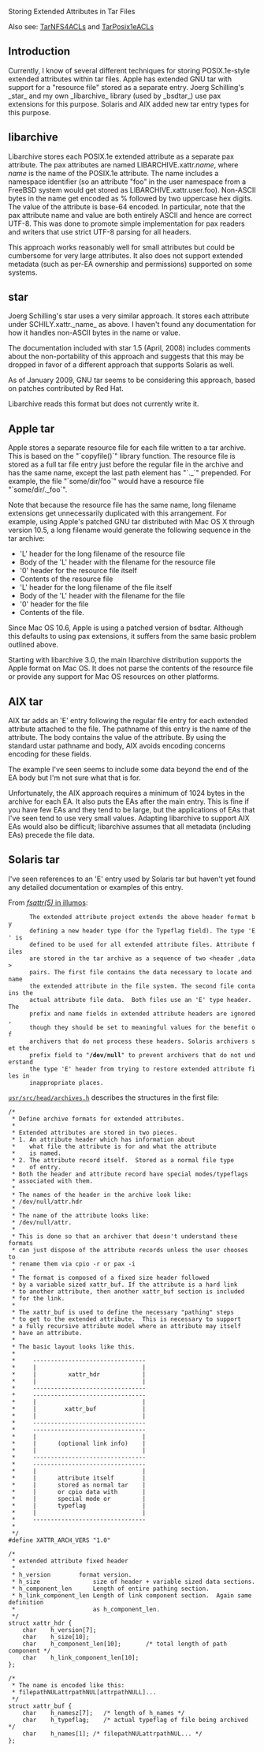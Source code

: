 Storing Extended Attributes in Tar Files

Also see: [[TarNFS4ACLs]] and [[TarPosix1eACLs]]

== Introduction ==

Currently, I know of several different techniques for
storing POSIX.1e-style extended attributes within
tar files.  Apple has extended GNU tar with support
for a "resource file" stored as a separate entry.
Joerg Schilling's _star_ and my own _libarchive_
library (used by _bsdtar_) use pax extensions for
this purpose.  Solaris and AIX added new tar entry
types for this purpose.

== libarchive ==

Libarchive stores each POSIX.1e extended attribute
as a separate pax attribute.  The pax attributes are
named LIBARCHIVE.xattr.''name'', where ''name'' is the
name of the POSIX.1e attribute.  The name includes
a namespace identifier (so an attribute "foo" in the
user namespace from a FreeBSD system would get stored
as LIBARCHIVE.xattr.user.foo).  Non-ASCII bytes
in the name get encoded as % followed by two uppercase
hex digits.  The value of the attribute is base-64
encoded.  In particular, note that the pax attribute
name and value are both entirely ASCII and hence are
correct UTF-8.  This was done to promote simple implementation
for pax readers and writers that use strict UTF-8 parsing
for all headers.

This approach works reasonably well for small attributes
but could be cumbersome for very large attributes.
It also does not support extended metadata (such as
per-EA ownership and permissions) supported on some systems.

== star ==

Joerg Schilling's star uses a very similar approach.
It stores each attribute under SCHILY.xattr._name_
as above.  I haven't found any documentation for how
it handles non-ASCII bytes in the name or value.

The documentation included with star 1.5 (April, 2008)
includes comments about the non-portability of this approach
and suggests that this may be dropped in favor of a different
approach that supports Solaris as well.

As of January 2009, GNU tar seems to be considering this approach,
based on patches contributed by Red Hat.

Libarchive reads this format but does not currently write it.

== Apple tar ==

Apple stores a separate resource file for each file written
to a tar archive.  This is based on the
"`copyfile()`" library function.  The resource file is
stored as a full tar file entry just before the regular file in
the archive and has the same name, except the last path
element has "`._`" prepended.
For example, the file "`some/dir/foo`" would have
a resource file "`some/dir/._foo`".

Note that because the resource file has the same name,
long filename extensions get unnecessarily duplicated
with this arrangement.
For example, using Apple's patched GNU tar distributed
with Mac OS X through version 10.5, a long filename
would generate the following sequence in the tar archive:
* 'L' header for the long filename of the resource file
* Body of the 'L' header with the filename for the resource file
* '0' header for the resource file itself
* Contents of the resource file
* 'L' header for the long filename of the file itself
* Body of the 'L' header with the filename for the file
* '0' header for the file
* Contents of the file.

Since Mac OS 10.6, Apple is using a patched version of
bsdtar.  Although this defaults to using pax extensions,
it suffers from the same basic problem outlined above.

Starting with libarchive 3.0, the main libarchive distribution
supports the Apple format on Mac OS.
It does not parse the contents of the resource file or
provide any support for Mac OS resources on other platforms.

== AIX tar ==

AIX tar adds an 'E' entry following the regular file
entry for each extended attribute attached to the file.
The pathname of this entry is the name of the attribute.
The body contains the value of the attribute.  By
using the standard ustar pathname and body, AIX avoids
encoding concerns encoding for these fields.

The example I've seen seems to include some data beyond
the end of the EA body but I'm not sure what that is for.

Unfortunately, the AIX approach requires a minimum of 1024 bytes in the
archive for each EA.  It also puts the EAs after the main
entry.  This is fine if you have few EAs and they tend to
be large, but the applications of EAs that I've seen tend
to use very small values.  Adapting libarchive to support
AIX EAs would also be difficult; libarchive assumes that
all metadata (including EAs) precede the file data.

== Solaris tar ==

I've seen references to an 'E' entry used by Solaris tar
but haven't yet found any detailed documentation or examples
of this entry.

From [http://illumos.org/man/5/fsattr ''fsattr(5)'' in illumos]:

       The extended attribute project extends the above header format by
       defining a new header type (for the Typeflag field). The type 'E' is
       defined to be used for all extended attribute files. Attribute files
       are stored in the tar archive as a sequence of two <header ,data>
       pairs. The first file contains the data necessary to locate and name
       the extended attribute in the file system. The second file contains the
       actual attribute file data.  Both files use an 'E' type header. The
       prefix and name fields in extended attribute headers are ignored,
       though they should be set to meaningful values for the benefit of
       archivers that do not process these headers. Solaris archivers set the
       prefix field to "'''/dev/null'''" to prevent archivers that do not understand
       the type 'E' header from trying to restore extended attribute files in
       inappropriate places.

[http://src.illumos.org/source/xref/illumos-gate/usr/src/head/archives.h <tt>usr/src/head/archives.h</tt>] describes the structures in the first file:
<pre>
/*
 * Define archive formats for extended attributes.
 *
 * Extended attributes are stored in two pieces.
 * 1. An attribute header which has information about
 *    what file the attribute is for and what the attribute
 *    is named.
 * 2. The attribute record itself.  Stored as a normal file type
 *    of entry.
 * Both the header and attribute record have special modes/typeflags
 * associated with them.
 *
 * The names of the header in the archive look like:
 * /dev/null/attr.hdr
 *
 * The name of the attribute looks like:
 * /dev/null/attr.
 *
 * This is done so that an archiver that doesn't understand these formats
 * can just dispose of the attribute records unless the user chooses to
 * rename them via cpio -r or pax -i
 *
 * The format is composed of a fixed size header followed
 * by a variable sized xattr_buf. If the attribute is a hard link
 * to another attribute, then another xattr_buf section is included
 * for the link.
 *
 * The xattr_buf is used to define the necessary "pathing" steps
 * to get to the extended attribute.  This is necessary to support
 * a fully recursive attribute model where an attribute may itself
 * have an attribute.
 *
 * The basic layout looks like this.
 *
 *     --------------------------------
 *     |                              |
 *     |         xattr_hdr            |
 *     |                              |
 *     --------------------------------
 *     --------------------------------
 *     |                              |
 *     |        xattr_buf             |
 *     |                              |
 *     --------------------------------
 *     --------------------------------
 *     |                              |
 *     |      (optional link info)    |
 *     |                              |
 *     --------------------------------
 *     --------------------------------
 *     |                              |
 *     |      attribute itself        |
 *     |      stored as normal tar    |
 *     |      or cpio data with       |
 *     |      special mode or         |
 *     |      typeflag                |
 *     |                              |
 *     --------------------------------
 *
 */
#define	XATTR_ARCH_VERS	"1.0"

/*
 * extended attribute fixed header
 *
 * h_version		format version.
 * h_size               size of header + variable sized data sections.
 * h_component_len      Length of entire pathing section.
 * h_link_component_len Length of link component section.  Again same definition
 *                      as h_component_len.
 */
struct xattr_hdr {
	char	h_version[7];
	char	h_size[10];
	char	h_component_len[10];	   /* total length of path component */
	char	h_link_component_len[10];
};

/*
 * The name is encoded like this:
 * filepathNULattrpathNUL[attrpathNULL]...
 */
struct xattr_buf {
	char	h_namesz[7];   /* length of h_names */
	char	h_typeflag;    /* actual typeflag of file being archived */
	char	h_names[1];	/* filepathNULattrpathNUL... */
};
</pre>